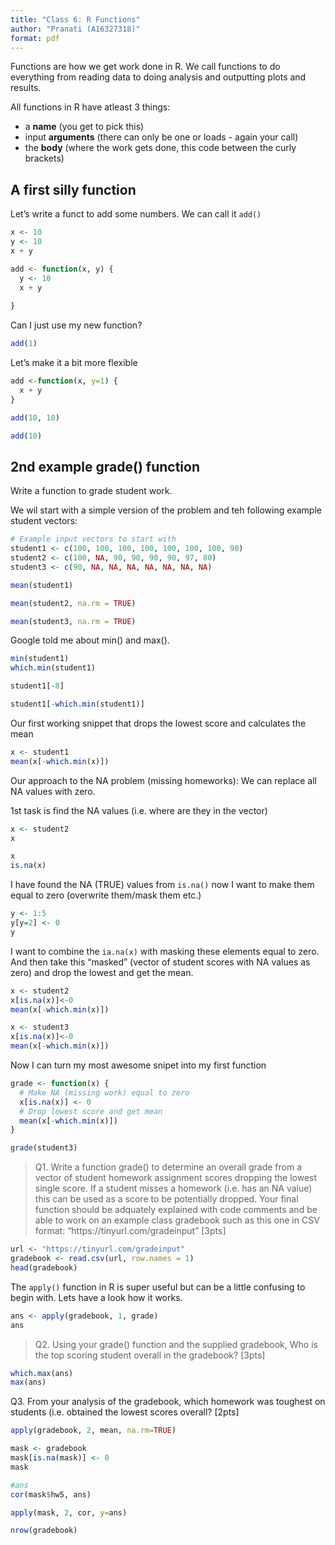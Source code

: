 ```yaml
---
title: "Class 6: R Functions"
author: "Pranati (A16327318)"
format: pdf
---
```


Functions are how we get work done in R. We call functions to do everything from reading data to doing analysis and outputting plots and results.

All functions in R have atleast 3 things:

- a **name** (you get to pick this)
- input **arguments** (there can only be one or loads - again your call)
- the **body** (where the work gets done, this code between the curly brackets)

## A first silly function

Let's write a funct to add some numbers. We can call it `add()`

```r
x <- 10
y <- 10
x + y
```
```r
add <- function(x, y) {
  y <- 10
  x + y
  
}
```

Can I just use my new function?

```r
add(1)
```

Let's make it a bit more flexible

```r
add <-function(x, y=1) {
  x + y
}

add(10, 10)
```

```r
add(10)
```


## 2nd example grade() function

Write a function to grade student work.

We wil start with a simple version of the problem and teh following example student vectors:

```r
# Example input vectors to start with
student1 <- c(100, 100, 100, 100, 100, 100, 100, 90)
student2 <- c(100, NA, 90, 90, 90, 90, 97, 80)
student3 <- c(90, NA, NA, NA, NA, NA, NA, NA)
```


```r
mean(student1)
```
```r
mean(student2, na.rm = TRUE)
```

```r
mean(student3, na.rm = TRUE)
```

Google told me about min() and max().

```r
min(student1)
which.min(student1)
```

```r
student1[-8]
```

```r
student1[-which.min(student1)]
```

Our first working snippet that drops the lowest score and calculates the mean

```r
x <- student1
mean(x[-which.min(x)])
```

Our approach to the NA problem (missing homeworks): We can replace all NA values with zero.

1st task is find the NA values (i.e. where are they in the vector)

```r
x <- student2
x
```


```r
x
is.na(x)
```

I have found the NA (TRUE) values from `is.na()` now I want to make them equal to zero (overwrite them/mask them etc.)

```r
y <- 1:5
y[y=2] <- 0
y
```

I want to combine the `ia.na(x)` with masking these elements equal to zero. And then take this "masked" (vector of student scores with NA values as zero) and drop the lowest and get the mean.

```r
x <- student2
x[is.na(x)]<-0
mean(x[-which.min(x)])
```

```r
x <- student3
x[is.na(x)]<-0
mean(x[-which.min(x)])
```

Now I can turn my most awesome snipet into my first function

```r
grade <- function(x) {
  # Make NA (missing work) equal to zero
  x[is.na(x)] <- 0
  # Drop lowest score and get mean
  mean(x[-which.min(x)])
}
```

```r
grade(student3)
```

> Q1. Write a function grade() to determine an overall grade from a vector of student homework
assignment scores dropping the lowest single score. If a student misses a homework (i.e. has an
NA value) this can be used as a score to be potentially dropped. Your final function should be
adquately explained with code comments and be able to work on an example class gradebook
such as this one in CSV format: “https://tinyurl.com/gradeinput” [3pts]


```r
url <- "https://tinyurl.com/gradeinput"
gradebook <- read.csv(url, row.names = 1)
head(gradebook)
```

The `apply()` function in R is super useful but can be a little confusing to begin with. Lets have a look how it works.

```r
ans <- apply(gradebook, 1, grade)
ans
```
> Q2. Using your grade() function and the supplied gradebook, Who is the top scoring student
overall in the gradebook? [3pts]

```r
which.max(ans)
max(ans)
```

Q3. From your analysis of the gradebook, which homework was toughest on students (i.e. obtained
the lowest scores overall? [2pts]

```r
apply(gradebook, 2, mean, na.rm=TRUE)
```

```r
mask <- gradebook
mask[is.na(mask)] <- 0
mask
```

```r
#ans
cor(mask$hw5, ans)
```

```r
apply(mask, 2, cor, y=ans)
```

```r
nrow(gradebook)
```



